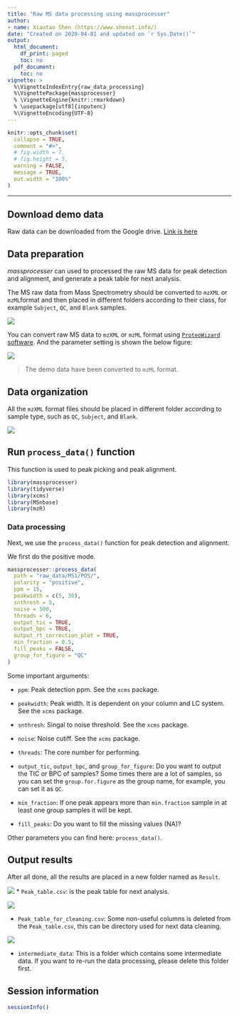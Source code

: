 ```yaml
---
title: "Raw MS data processing using massprocesser"
author:
- name: Xiaotao Shen (https://www.shenxt.info/)
date: "Created on 2020-04-01 and updated on `r Sys.Date()`"
output:
  html_document:
    df_print: paged
    toc: no
  pdf_document:
    toc: no
vignette: >
  %\VignetteIndexEntry{raw_data_processing}
  %\VignettePackage{massprocesser}
  % \VignetteEngine{knitr::rmarkdown}
  % \usepackage[utf8]{inputenc}
  %\VignetteEncoding{UTF-8}
---
```


```r
knitr::opts_chunk$set(
  collapse = TRUE,
  comment = "#>",
  # fig.width = 7, 
  # fig.height = 5,
  warning = FALSE,
  message = TRUE,
  out.width = "100%"
)
```

***

## **Download demo data**

Raw data can be downloaded from the Google drive. [Link is here](https://drive.google.com/drive/folders/1aAr9kfjXPDskgEImhHNlAIdW9c3m-HAi?usp=sharing)

## **Data preparation**

*massprocesser* can used to processed the raw MS data for peak detection and alignment, and generate a peak table for next analysis. 

The MS raw data from Mass Spectrometry should be converted to `mzXML` or `mzML`format and then placed in different folders according to their class, for example `Subject`, `QC`, and `Blank` samples.

![](../man/figures/Screen Shot 2021-12-27 at 9.20.33 AM.png)

You can convert raw MS data to `mzXML` or `mzML` format using [`ProteoWizard` software](http://proteowizard.sourceforge.net/). And the parameter setting is shown the below figure:

![](../man/figures/Capture.PNG)

> The demo data have been converted to `mzML` format.

## **Data organization**

All the `mzXML` format files should be placed in different folder according to sample type, such as `QC`, `Subject`, and `Blank`. 

![](../man/figures/Screen Shot 2021-12-27 at 9.20.33 AM.png)

## **Run `process_data()`** function

This function is used to peak picking and peak alignment.

```r
library(massprocesser)
library(tidyverse)
library(xcms)
library(MSnbase)
library(mzR)
```

### **Data processing**

Next, we use the `process_data()` function for peak detection and alignment.

We first do the positive mode.

```r
massprocesser::process_data(
  path = "raw_data/MS1/POS/",
  polarity = "positive",
  ppm = 15,
  peakwidth = c(5, 30),
  snthresh = 5,
  noise = 500,
  threads = 6,
  output_tic = TRUE,
  output_bpc = TRUE,
  output_rt_correction_plot = TRUE,
  min_fraction = 0.5,
  fill_peaks = FALSE,
  group_for_figure = "QC"
)
```

Some important arguments:

* `ppm`: Peak detection ppm. See the `xcms` package.

* `peakwidth`: Peak width. It is dependent on your column and LC system. See the `xcms` package.

* `snthresh`: Singal to noise threshold. See the `xcms` package.

* `noise`: Noise cutiff. See the `xcms` package.

* `threads`: The core number for performing.

* `output_tic`, `output_bpc`, and `group_for_figure`: Do you want to output the TIC or BPC of samples? Some times there are a lot of samples, so you can set the `group.for.figure` as the group name, for example, you can set it as `QC`. 

* `min_fraction`: If one peak appears more than `min.fraction` sample in at least one group samples it will be kept.

* `fill_peaks`: Do you want to fill the missing values (NA)? 

Other parameters you can find here: `process_data()`.

## **Output results**

After all done, all the results are placed in a new folder named as `Result`.

![](../man/figures/Screen Shot 2020-04-01 at 1.00.38 PM.png)
* `Peak_table.csv`: is the peak table for next analysis.

![](../man/figures/Screen Shot 2020-04-01 at 1.09.52 PM.png)

* `Peak_table_for_cleaning.csv`: Some non-useful columns is deleted from the `Peak_table.csv`, this can be directory used for next data cleaning.

![](../man/figures/Screen Shot 2020-04-01 at 1.07.37 PM.png)

* `intermediate_data`: This is a folder which contains some intermediate data. If you want to re-run the data processing, please delete this folder first.

## **Session information**

```r
sessionInfo()
```
